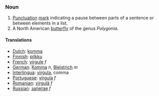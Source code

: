 ===Noun===
#[[Punctuation]] [[mark]] indicating a pause between parts of a sentence or between elements in a list.
#A North American [[butterfly]] of the genus ''Polygonia''.

====Translations====
*[[Dutch]]: [[komma]]
*[[Finnish]]: [[pilkku]]
*[[French]]: [[virgule]] ''f''
*[[German]]: [[Komma]] ''n'', [[Bleistrich]] ''m''
*[[Interlingua]]: [[virgula]], comma
*[[Portuguese]]: [[vírgula]] ''f''
*[[Romanian]]: [[virgulă]] ''f''
*[[Russian]]: [[запятая]] ''f''